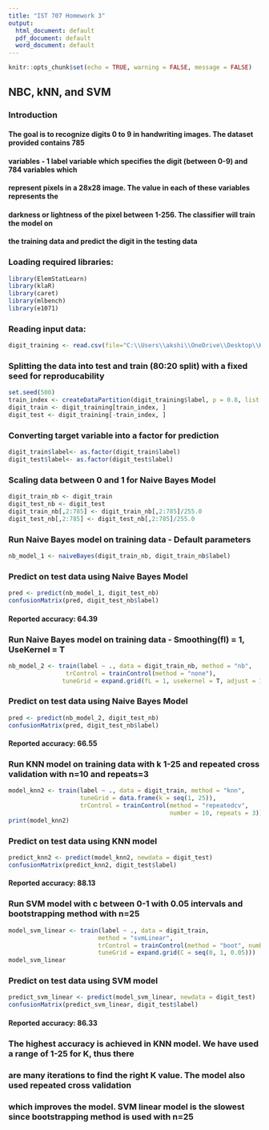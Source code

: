 ---
title: "IST 707 Homework 3"
output: 
  html_document: default
  pdf_document: default
  word_document: default
---

```{r setup, include=FALSE}
knitr::opts_chunk$set(echo = TRUE, warning = FALSE, message = FALSE)
```

## NBC, kNN, and SVM

### Introduction 
#### The goal is to recognize digits 0 to 9 in handwriting images. The dataset provided contains 785
#### variables - 1 label variable which specifies the digit (between 0-9) and 784 variables which 
#### represent pixels in a 28x28 image. The value in each of these variables represents the
#### darkness or lightness of the pixel between 1-256. The classifier will train the model on 
#### the training data and predict the digit in the testing data

### Loading required libraries:

```{r}
library(ElemStatLearn)
library(klaR)
library(caret)
library(mlbench)
library(e1071)
```

### Reading input data:

```{r}
digit_training <- read.csv(file="C:\\Users\\akshi\\OneDrive\\Desktop\\Kaggle-digit-train-sample-small.csv")
```

### Splitting the data into test and train (80:20 split) with a fixed seed for reproducability

```{r}
set.seed(500)
train_index <- createDataPartition(digit_training$label, p = 0.8, list = FALSE)
digit_train <- digit_training[train_index, ]
digit_test <- digit_training[-train_index, ]
```

### Converting target variable into a factor for prediction

```{r}
digit_train$label<- as.factor(digit_train$label)
digit_test$label<- as.factor(digit_test$label)
```

### Scaling data between 0 and 1 for Naive Bayes Model

```{r}
digit_train_nb <- digit_train
digit_test_nb <- digit_test
digit_train_nb[,2:785] <- digit_train_nb[,2:785]/255.0
digit_test_nb[,2:785] <- digit_test_nb[,2:785]/255.0
```

### Run Naive Bayes model on training data - Default parameters

```{r}
nb_model_1 <- naiveBayes(digit_train_nb, digit_train_nb$label)
```

### Predict on test data using Naive Bayes Model

```{r}
pred <- predict(nb_model_1, digit_test_nb)
confusionMatrix(pred, digit_test_nb$label)
```
#### Reported accuracy: 64.39

### Run Naive Bayes model on training data - Smoothing(fl) = 1, UseKernel = T

```{r}
nb_model_2 <- train(label ~ ., data = digit_train_nb, method = "nb",
                trControl = trainControl(method = "none"),
               tuneGrid = expand.grid(fL = 1, usekernel = T, adjust = 1))
```

### Predict on test data using Naive Bayes Model

```{r}
pred <- predict(nb_model_2, digit_test_nb)
confusionMatrix(pred, digit_test_nb$label)
```
#### Reported accuracy: 66.55

### Run KNN model on training data with k 1-25 and repeated cross validation with n=10 and repeats=3

```{r}
model_knn2 <- train(label ~ ., data = digit_train, method = "knn",
                    tuneGrid = data.frame(k = seq(1, 25)),
                    trControl = trainControl(method = "repeatedcv",
                                             number = 10, repeats = 3))
print(model_knn2)
```

### Predict on test data using KNN model

```{r}
predict_knn2 <- predict(model_knn2, newdata = digit_test)
confusionMatrix(predict_knn2, digit_test$label)
```
#### Reported accuracy: 88.13

### Run SVM model with c between 0-1 with 0.05 intervals and bootstrapping method with n=25

```{r}
model_svm_linear <- train(label ~ ., data = digit_train,
                         method = "svmLinear",
                         trControl = trainControl(method = "boot", number = 25),
                         tuneGrid = expand.grid(C = seq(0, 1, 0.05)))
model_svm_linear
```

### Predict on test data using SVM model

```{r}
predict_svm_linear <- predict(model_svm_linear, newdata = digit_test)
confusionMatrix(predict_svm_linear, digit_test$label)
```
#### Reported accuracy: 86.33

### The highest accuracy is achieved in KNN model. We have used a range of 1-25 for K, thus there
### are many iterations to find the right K value. The model also used repeated cross validation
### which improves the model. SVM linear model is the slowest since bootstrapping method is used with n=25

